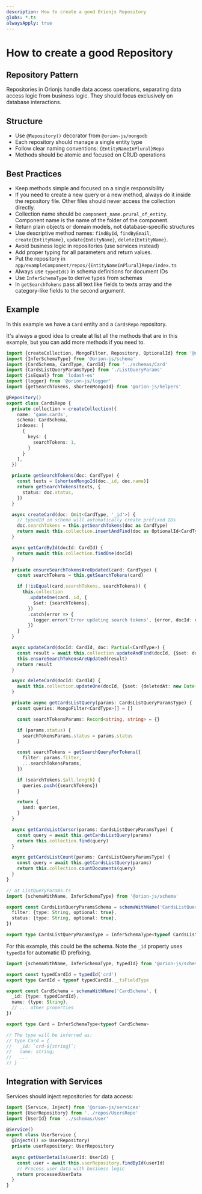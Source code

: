 ```yaml
---
description: How to create a good Orionjs Repository
globs: *.ts
alwaysApply: true
---
```

# How to create a good Repository

## Repository Pattern

Repositories in Orionjs handle data access operations, separating data access logic from business logic. They should focus exclusively on database interactions.

## Structure
- Use `@Repository()` decorator from `@orion-js/mongodb`
- Each repository should manage a single entity type
- Follow clear naming conventions: `{EntityNameInPlural}Repo`
- Methods should be atomic and focused on CRUD operations

## Best Practices
- Keep methods simple and focused on a single responsibility
- If you need to create a new query or a new method, always do it inside the repository file. Other files should never access the collection directly.
- Collection name should be `component_name.prural_of_entity`. Component name is the name of the folder of the component.
- Return plain objects or domain models, not database-specific structures
- Use descriptive method names: `findById`, `findByEmail`, `create{EntityName}`, `update{EntityName}`, `delete{EntityName}`.
- Avoid business logic in repositories (use services instead)
- Add proper typing for all parameters and return values.
- Put the repository in `app/exampleComponent/repos/{EntityNameInPlural}Repo/index.ts`
- Always use `typedId()` in schema definitions for document IDs
- Use `InferSchemaType` to derive types from schemas
- In `getSearchTokens` pass all text like fields to texts array and the category-like fields to the second argument.

## Example

In this example we have a `Card` entity and a `CardsRepo` repository.

It's always a good idea to create at list all the methods that are in this example, but you can add more methods if you need to.

```typescript
import {createCollection, MongoFilter, Repository, OptionalId} from '@orion-js/mongodb'
import {InferSchemaType} from '@orion-js/schema'
import {CardSchema, CardType, CardId} from '../schemas/Card'
import {CardsListQueryParamsType} from './ListQueryParams'
import {isEqual} from 'lodash-es'
import {logger} from '@orion-js/logger'
import {getSearchTokens, shortenMongoId} from '@orion-js/helpers'

@Repository()
export class CardsRepo {
  private collection = createCollection({
    name: 'game.cards',
    schema: CardSchema,
    indexes: [
      {
        keys: {
          searchTokens: 1,
        }
      }
    ],
  })

  private getSearchTokens(doc: CardType) {
    const texts = [shortenMongoId(doc._id, doc.name)]
    return getSearchTokens(texts, {
      status: doc.status,
    })
  }

  async createCard(doc: Omit<CardType, '_id'>) {
    // typedId in schema will automatically create prefixed IDs
    doc.searchTokens = this.getSearchTokens(doc as CardType)
    return await this.collection.insertAndFind(doc as OptionalId<CardType>)
  }

  async getCardById(docId: CardId) {
    return await this.collection.findOne(docId)
  }

  private ensureSearchTokensAreUpdated(card: CardType) {
    const searchTokens = this.getSearchTokens(card)

    if (!isEqual(card.searchTokens, searchTokens)) {
      this.collection
        .updateOne(card._id, {
          $set: {searchTokens},
        })
        .catch(error => {
          logger.error('Error updating search tokens', {error, docId: card._id, searchTokens})
        })
    }
  }

  async updateCard(docId: CardId, doc: Partial<CardType>) {
    const result = await this.collection.updateAndFind(docId, {$set: doc})
    this.ensureSearchTokensAreUpdated(result)
    return result
  }

  async deleteCard(docId: CardId) {
    await this.collection.updateOne(docId, {$set: {deletedAt: new Date()}})
  }

  private async getCardsListQuery(params: CardsListQueryParamsType) {
    const queries: MongoFilter<CardType>[] = []

    const searchTokensParams: Record<string, string> = {}

    if (params.status) {
      searchTokensParams.status = params.status
    }

    const searchTokens = getSearchQueryForTokens({
      filter: params.filter,
      ...searchTokensParams,
    })

    if (searchTokens.$all.length) {
      queries.push({searchTokens})
    }

    return {
      $and: queries,
    }
  }

  async getCardsListCursor(params: CardsListQueryParamsType) {
    const query = await this.getCardsListQuery(params)
    return this.collection.find(query)
  }

  async getCardsListCount(params: CardsListQueryParamsType) {
    const query = await this.getCardsListQuery(params)
    return this.collection.countDocuments(query)
  }
}

// at ListQueryParams.ts
import {schemaWithName, InferSchemaType} from '@orion-js/schema'

export const CardsListQueryParamsSchema = schemaWithName('CardsListQueryParams', {
  filter: {type: String, optional: true},
  status: {type: String, optional: true},
})

export type CardsListQueryParamsType = InferSchemaType<typeof CardsListQueryParamsSchema>
```

For this example, this could be the schema. Note the `_id` property uses `typedId` for automatic ID prefixing.

```typescript 
import {schemaWithName, InferSchemaType, typedId} from '@orion-js/schema'

export const typedCardId = typedId('crd')
export type CardId = typeof typedCardId.__tsFieldType

export const CardSchema = schemaWithName('CardSchema', {
  _id: {type: typedCardId},
  name: {type: String},
  // ... other properties
})

export type Card = InferSchemaType<typeof CardSchema>

// The type will be inferred as:
// type Card = {
//   _id: `crd-${string}`;
//   name: string;
//   ...
// }
```

## Integration with Services

Services should inject repositories for data access:

```typescript
import {Service, Inject} from '@orion-js/services'
import {UserRepository} from '../repos/UsersRepo'
import {UserId} from '../schemas/User'

@Service()
export class UserService {
  @Inject(() => UserRepository)
  private userRepository: UserRepository
  
  async getUserDetails(userId: UserId) {
    const user = await this.userRepository.findById(userId)
    // Process user data with business logic
    return processedUserData
  }
}
```

